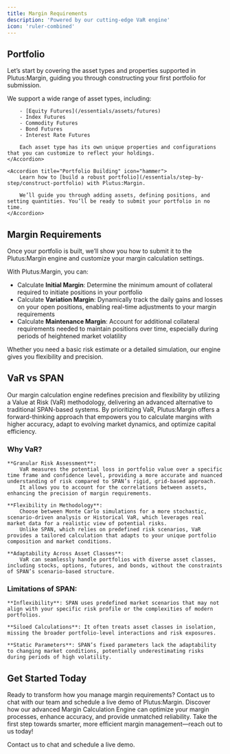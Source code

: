 ```yaml
---
title: Margin Requirements
description: 'Powered by our cutting-edge VaR engine'
icon: 'ruler-combined'
---
```


## Portfolio

Let’s start by covering the asset types and properties supported in Plutus:Margin, guiding you through constructing your first portfolio for submission.

<AccordionGroup>
    <Accordion title="Asset Types" icon="layer-group">
        We support a wide range of asset types, including:

        - [Equity Futures](/essentials/assets/futures)
        - Index Futures
        - Commodity Futures
        - Bond Futures
        - Interest Rate Futures

        Each asset type has its own unique properties and configurations that you can customize to reflect your holdings.
    </Accordion>

    <Accordion title="Portfolio Building" icon="hammer">
        Learn how to [build a robust portfolio](/essentials/step-by-step/construct-portfolio) with Plutus:Margin.

        We’ll guide you through adding assets, defining positions, and setting quantities. You’ll be ready to submit your portfolio in no time.
    </Accordion>
</AccordionGroup>

## Margin Requirements

Once your portfolio is built, we’ll show you how to submit it to the Plutus:Margin engine and customize your margin calculation settings.

With Plutus:Margin, you can:
- Calculate **Initial Margin**: Determine the minimum amount of collateral required to initiate positions in your portfolio
- Calculate **Variation Margin**: Dynamically track the daily gains and losses on your open positions, enabling real-time adjustments to your margin requirements
- Calculate **Maintenance Margin**: Account for additional collateral requirements needed to maintain positions over time, especially during periods of heightened market volatility

Whether you need a basic risk estimate or a detailed simulation, our engine gives you flexibility and precision.

## VaR vs SPAN

Our margin calculation engine redefines precision and flexibility by utilizing a Value at Risk (VaR) methodology, delivering an advanced alternative to traditional SPAN-based systems.
By prioritizing VaR, Plutus:Margin offers a forward-thinking approach that empowers you to calculate margins with higher accuracy, adapt to evolving market dynamics, and optimize capital efficiency.

### Why VaR?

    **Granular Risk Assessment**:
        VaR measures the potential loss in portfolio value over a specific time frame and confidence level, providing a more accurate and nuanced understanding of risk compared to SPAN’s rigid, grid-based approach.
        It allows you to account for the correlations between assets, enhancing the precision of margin requirements.

    **Flexibility in Methodology**:
        Choose between Monte Carlo simulations for a more stochastic, scenario-driven analysis or Historical VaR, which leverages real market data for a realistic view of potential risks.
        Unlike SPAN, which relies on predefined risk scenarios, VaR provides a tailored calculation that adapts to your unique portfolio composition and market conditions.

    **Adaptability Across Asset Classes**:
        VaR can seamlessly handle portfolios with diverse asset classes, including stocks, options, futures, and bonds, without the constraints of SPAN’s scenario-based structure.

### Limitations of SPAN:

    **Inflexibility**: SPAN uses predefined market scenarios that may not align with your specific risk profile or the complexities of modern portfolios.

    **Siloed Calculations**: It often treats asset classes in isolation, missing the broader portfolio-level interactions and risk exposures.
    
    **Static Parameters**: SPAN’s fixed parameters lack the adaptability to changing market conditions, potentially underestimating risks during periods of high volatility.

## Get Started Today

Ready to transform how you manage margin requirements? Contact us to chat with our team and schedule a live demo of Plutus:Margin. 
Discover how our advanced Margin Calculation Engine can optimize your margin processes, enhance accuracy, and provide unmatched reliability. 
Take the first step towards smarter, more efficient margin management—reach out to us today!

<CardGroup cols={2}>
  <Card
    title="Plutus:Margin"
    icon="pen-to-square"
    href="mailto:liam@vorticity.xyz?subject=Learn%20More%20About%20Plutus:Margin"
  >
    Contact us to chat and schedule a live demo.
  </Card>
</CardGroup>